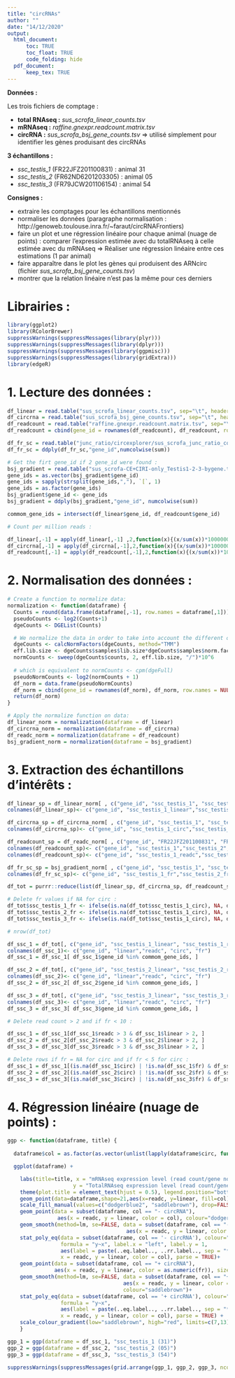 ```yaml
---
title: "circRNAs"
author: ""
date: "14/12/2020"
output: 
  html_document: 
      toc: TRUE
      toc_float: TRUE
      code_folding: hide
  pdf_document:
      keep_tex: TRUE
---
```



**Données :**

Les trois fichiers de comptage :

  - **total RNAseq :** *sus_scrofa_linear_counts.tsv*
  - **mRNAseq :** *raffine.gnexpr.readcount.matrix.tsv*
  - **circRNA :** *sus_scrofa_bsj_gene_counts.tsv* => utilisé simplement pour identifier les gènes produisant des circRNAs

**3 échantillons :**

  - *ssc_testis_1* (FR22JFZ201100831) : animal 31
  - *ssc_testis_2* (FR62ND6201203305) : animal 05
  - *ssc_testis_3* (FR79JCW201106154) : animal 54

**Consignes :**

  - extraire les comptages pour les échantillons mentionnés 
  - normaliser les données (paragraphe normalisation : http://genoweb.toulouse.inra.fr/~faraut/circRNAFrontiers)          
  - faire un plot et une régression linéaire pour chaque animal (nuage de points) : comparer l'expression estimée avec du totalRNAseq à celle estimée avec du mRNAseq
  => Réaliser une régression linéaire entre ces estimations (1 par animal)
  - faire apparaître dans le plot les gènes qui produisent des ARNcirc (fichier *sus_scrofa_bsj_gene_counts.tsv*) 
  - montrer que la relation linéaire n'est pas la même pour ces derniers 


# Librairies :

```r
library(ggplot2)
library(RColorBrewer)
suppressWarnings(suppressMessages(library(plyr)))
suppressWarnings(suppressMessages(library(dplyr)))
suppressWarnings(suppressMessages(library(ggpmisc)))
suppressWarnings(suppressMessages(library(gridExtra)))
library(edgeR)
```


# 1. Lecture des données :

```r
df_linear = read.table("sus_scrofa_linear_counts.tsv", sep="\t", header=TRUE)
df_circrna = read.table("sus_scrofa_bsj_gene_counts.tsv", sep="\t", header=TRUE)
df_readcount = read.table("raffine.gnexpr.readcount.matrix.tsv", sep="\t", header=TRUE)
df_readcount = cbind(gene_id = rownames(df_readcount), df_readcount, row.names = NULL)

df_fr_sc = read.table("junc_ratio/circexplorer/sus_scrofa_junc_ratio_counts.tsv", sep="\t", header=TRUE)
df_fr_sc = ddply(df_fr_sc,"gene_id",numcolwise(sum))

# Get the firt gene_id if 2 gene_id were found : 
bsj_gradient = read.table("sus_scrofa-CE+CIRI-only_Testis1-2-3-bygene.tsv", sep="\t", header=TRUE)
gene_ids = as.vector(bsj_gradient$gene_id)
gene_ids = sapply(strsplit(gene_ids,","), `[`, 1)
gene_ids = as.factor(gene_ids)
bsj_gradient$gene_id <- gene_ids
bsj_gradient = ddply(bsj_gradient,"gene_id", numcolwise(sum))

commom_gene_ids = intersect(df_linear$gene_id, df_readcount$gene_id)

# Count per million reads : 

df_linear[,-1] = apply(df_linear[,-1] ,2,function(x){(x/sum(x))*1000000})
df_circrna[,-1] = apply(df_circrna[,-1],2,function(x){(x/sum(x))*1000000})
df_readcount[,-1] = apply(df_readcount[,-1],2,function(x){(x/sum(x))*1000000})
```

# 2. Normalisation des données :

```r
# Create a function to normalize data:
normalization <- function(dataframe) {
  Counts = round(data.frame(dataframe[,-1], row.names = dataframe[,1]))
  pseudoCounts <- log2(Counts+1)
  dgeCounts <- DGEList(Counts)

  # We normalize the data in order to take into account the different overall number of reads between samples
  dgeCounts <- calcNormFactors(dgeCounts, method="TMM")
  eff.lib.size <- dgeCounts$samples$lib.size*dgeCounts$samples$norm.factors
  normCounts <- sweep(dgeCounts$counts, 2, eff.lib.size, "/")*10^6
  
  # which is equivalent to normCounts <- cpm(dgeFull)
  pseudoNormCounts <- log2(normCounts + 1)
  df_norm = data.frame(pseudoNormCounts)
  df_norm = cbind(gene_id = rownames(df_norm), df_norm, row.names = NULL)
  return(df_norm)
}

# Apply the normalize function on data:
df_linear_norm = normalization(dataframe = df_linear)
df_circrna_norm = normalization(dataframe = df_circrna)
df_readc_norm = normalization(dataframe = df_readcount)
bsj_gradient_norm = normalization(dataframe = bsj_gradient)
```


# 3. Extraction des échantillons d'intérêts :

```r
df_linear_sp = df_linear_norm[ , c("gene_id", "ssc_testis_1", "ssc_testis_2", "ssc_testis_3")]
colnames(df_linear_sp)<- c("gene_id", "ssc_testis_1_linear","ssc_testis_2_linear","ssc_testis_3_linear")

df_circrna_sp = df_circrna_norm[ , c("gene_id", "ssc_testis_1", "ssc_testis_2", "ssc_testis_3")]
colnames(df_circrna_sp)<- c("gene_id", "ssc_testis_1_circ","ssc_testis_2_circ","ssc_testis_3_circ")

df_readcount_sp = df_readc_norm[ , c("gene_id", "FR22JFZ201100831", "FR62ND6201203305", "FR79JCW201106154")]
colnames(df_readcount_sp)<- c("gene_id", "ssc_testis_1","ssc_testis_2","ssc_testis_3")
colnames(df_readcount_sp)<- c("gene_id", "ssc_testis_1_readc","ssc_testis_2_readc","ssc_testis_3_readc")

df_fr_sc_sp = bsj_gradient_norm[ , c("gene_id", "ssc_testis_1", "ssc_testis_2", "ssc_testis_3")]
colnames(df_fr_sc_sp)<- c("gene_id", "ssc_testis_1_fr","ssc_testis_2_fr","ssc_testis_3_fr")

df_tot = purrr::reduce(list(df_linear_sp, df_circrna_sp, df_readcount_sp, df_fr_sc_sp), left_join, by = "gene_id")

# Delete fr values if NA for circ :
df_tot$ssc_testis_1_fr <- ifelse(is.na(df_tot$ssc_testis_1_circ), NA, df_tot$ssc_testis_1_fr)
df_tot$ssc_testis_2_fr <- ifelse(is.na(df_tot$ssc_testis_1_circ), NA, df_tot$ssc_testis_2_fr)
df_tot$ssc_testis_3_fr <- ifelse(is.na(df_tot$ssc_testis_1_circ), NA, df_tot$ssc_testis_3_fr)

# nrow(df_tot)

df_ssc_1 = df_tot[, c("gene_id", "ssc_testis_1_linear", "ssc_testis_1_readc", "ssc_testis_1_circ", "ssc_testis_1_fr")]
colnames(df_ssc_1)<- c("gene_id", "linear","readc", "circ", "fr")
df_ssc_1 = df_ssc_1[ df_ssc_1$gene_id %in% commom_gene_ids, ]

df_ssc_2 = df_tot[, c("gene_id", "ssc_testis_2_linear", "ssc_testis_2_readc", "ssc_testis_2_circ", "ssc_testis_2_fr")]
colnames(df_ssc_2)<- c("gene_id", "linear","readc", "circ", "fr")
df_ssc_2 = df_ssc_2[ df_ssc_2$gene_id %in% commom_gene_ids, ]

df_ssc_3 = df_tot[, c("gene_id", "ssc_testis_3_linear", "ssc_testis_3_readc", "ssc_testis_3_circ", "ssc_testis_3_fr")]
colnames(df_ssc_3)<- c("gene_id", "linear","readc", "circ", "fr")
df_ssc_3 = df_ssc_3[ df_ssc_3$gene_id %in% commom_gene_ids, ]

# Delete read count > 2 and if fr < 10 :

df_ssc_1 = df_ssc_1[df_ssc_1$readc > 3 & df_ssc_1$linear > 2, ]
df_ssc_2 = df_ssc_2[df_ssc_2$readc > 3 & df_ssc_2$linear > 2, ]
df_ssc_3 = df_ssc_3[df_ssc_3$readc > 3 & df_ssc_3$linear > 2, ]

# Delete rows if fr = NA for circ and if fr < 5 for circ : 
df_ssc_1 = df_ssc_1[(is.na(df_ssc_1$circ) | !is.na(df_ssc_1$fr) & df_ssc_1$fr > 7), ]
df_ssc_2 = df_ssc_2[(is.na(df_ssc_2$circ) | !is.na(df_ssc_2$fr) & df_ssc_2$fr > 7), ]
df_ssc_3 = df_ssc_3[(is.na(df_ssc_3$circ) | !is.na(df_ssc_3$fr) & df_ssc_3$fr > 7), ]
```


# 4. Régression linéaire (nuage de points) :

```r

ggp <- function(dataframe, title) {
  
  dataframe$col = as.factor(as.vector(unlist(lapply(dataframe$circ, function(x){if(is.na(x)){"- circRNA"} else{"+ circRNA"}}))))

  ggplot(dataframe) +

    labs(title=title, x = "mRNAseq expression level (read count/gene norm)",
                     y = "TotalRNAseq expression level (read count/gene norm)", fill="Gene") +
    theme(plot.title = element_text(hjust = 0.5), legend.position="bottom") +
    geom_point(data=dataframe,shape=21,aes(x=readc, y=linear, fill=col), size=1) +
    scale_fill_manual(values=c("dodgerblue2", "saddlebrown"), drop=FALSE) +
    geom_point(data = subset(dataframe, col == "- circRNA"), 
                aes(x = readc, y = linear, color = col), colour="dodgerblue2", size=1) +
    geom_smooth(method=lm, se=FALSE, data = subset(dataframe, col == "- circRNA"),
                                      aes(x = readc, y = linear, color = col), colour = "dodgerblue2") +
    stat_poly_eq(data = subset(dataframe, col == '- circRNA'), colour="dodgerblue2",
                 formula = "y~x", label.x = "left", label.y = 1,
                 aes(label = paste(..eq.label.., ..rr.label.., sep = "*`,`~"),
                 x = readc, y = linear, color = col), parse = TRUE)+
    geom_point(data = subset(dataframe, col == "+ circRNA"),
               aes(x = readc, y = linear, color = as.numeric(fr)), size=1)+ 
    geom_smooth(method=lm, se=FALSE, data = subset(dataframe, col == "+ circRNA"),
                                     aes(x = readc, y = linear, color = as.numeric(fr)),
                                     colour="saddlebrown")+
    stat_poly_eq(data = subset(dataframe, col == '+ circRNA'), colour="saddlebrown",
                 formula = "y~x",
                 aes(label = paste(..eq.label.., ..rr.label.., sep = "*`,`~"),
                 x = readc, y = linear, color = col), parse = TRUE) +
    scale_colour_gradient(low="saddlebrown", high="red", limits=c(7,13), name="log2(BSJ_reads_number)") 
    }

ggp_1 = ggp(dataframe = df_ssc_1, "ssc_testis_1 (31)")
ggp_2 = ggp(dataframe = df_ssc_2, "ssc_testis_2 (05)")
ggp_3 = ggp(dataframe = df_ssc_3, "ssc_testis_3 (54)")

suppressWarnings(suppressMessages(grid.arrange(ggp_1, ggp_2, ggp_3, ncol = 2, nrow = 2)))
```